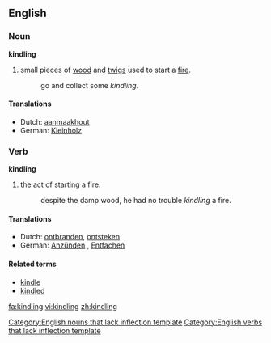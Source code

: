 ==English==

===Noun===
'''kindling'''[[Category:English nouns that lack inflection template]]

# small pieces of [[wood]] and [[twigs]] used to start a [[fire]].
#:go and collect some ''kindling''.

====Translations====
{{trans-top|pieces of wood and twigs used to start a fire}}
*Dutch: [[aanmaakhout]]
*German: [[Kleinholz]] {{n}}
{{trans-mid}}
{{trans-bottom}}

===Verb===
'''kindling'''[[Category:English verbs that lack inflection template]]

# the act of starting a fire.
#:despite the damp wood, he had no trouble ''kindling'' a fire.

====Translations====
{{trans-top|act of starting a fire}}
*Dutch: [[ontbranden]], [[ontsteken]]
*German: [[Anzünden]] {{n}}, [[Entfachen]] {{n}}
{{trans-mid}}
{{trans-bottom}}

====Related terms====
*[[kindle]]
*[[kindled]]

[[fa:kindling]]
[[vi:kindling]]
[[zh:kindling]]